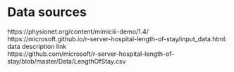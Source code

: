# Data sources

https://physionet.org/content/mimiciii-demo/1.4/  
https://microsoft.github.io/r-server-hospital-length-of-stay/input_data.html: data description link  
https://github.com/microsoft/r-server-hospital-length-of-stay/blob/master/Data/LengthOfStay.csv  

